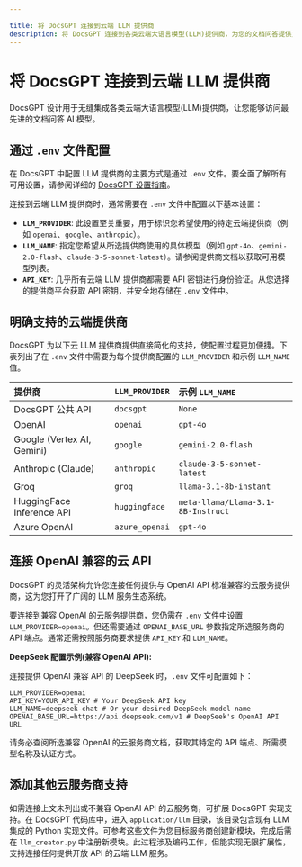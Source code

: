 ```yaml
---

title: 将 DocsGPT 连接到云端 LLM 提供商
description: 将 DocsGPT 连接到各类云端大语言模型(LLM)提供商，为您的文档问答提供支持。
---
```


# 将 DocsGPT 连接到云端 LLM 提供商

DocsGPT 设计用于无缝集成各类云端大语言模型(LLM)提供商，让您能够访问最先进的文档问答 AI 模型。

## 通过 `.env` 文件配置

在 DocsGPT 中配置 LLM 提供商的主要方式是通过 `.env` 文件。要全面了解所有可用设置，请参阅详细的 [DocsGPT 设置指南](/Deploying/DocsGPT-Settings)。

连接到云端 LLM 提供商时，通常需要在 `.env` 文件中配置以下基本设置：

*   **`LLM_PROVIDER`**: 此设置至关重要，用于标识您希望使用的特定云端提供商（例如 `openai`、`google`、`anthropic`）。
*   **`LLM_NAME`**: 指定您希望从所选提供商使用的具体模型（例如 `gpt-4o`、`gemini-2.0-flash`、`claude-3-5-sonnet-latest`）。请参阅提供商文档以获取可用模型列表。
*   **`API_KEY`**: 几乎所有云端 LLM 提供商都需要 API 密钥进行身份验证。从您选择的提供商平台获取 API 密钥，并安全地存储在 `.env` 文件中。

## 明确支持的云端提供商

DocsGPT 为以下云 LLM 提供商提供直接简化的支持，使配置过程更加便捷。下表列出了在 `.env` 文件中需要为每个提供商配置的 `LLM_PROVIDER` 和示例 `LLM_NAME` 值。

| 提供商                     | `LLM_PROVIDER` | 示例 `LLM_NAME`          |
| :--------------------------- | :------------- | :-------------------------- |
| DocsGPT 公共 API           | `docsgpt`      | `None`                      |
| OpenAI                       | `openai`       | `gpt-4o`                    |
| Google (Vertex AI, Gemini)   | `google`       | `gemini-2.0-flash`          |
| Anthropic (Claude)           | `anthropic`    | `claude-3-5-sonnet-latest`  |
| Groq                         | `groq`         | `llama-3.1-8b-instant`      |
| HuggingFace Inference API    | `huggingface`  | `meta-llama/Llama-3.1-8B-Instruct` |
| Azure OpenAI                 | `azure_openai` | `gpt-4o`                    |

## 连接 OpenAI 兼容的云 API

DocsGPT 的灵活架构允许您连接任何提供与 OpenAI API 标准兼容的云服务提供商，这为您打开了广阔的 LLM 服务生态系统。

要连接到兼容 OpenAI 的云服务提供商，您仍需在 `.env` 文件中设置 `LLM_PROVIDER=openai`。但还需要通过 `OPENAI_BASE_URL` 参数指定所选服务商的 API 端点。通常还需按照服务商要求提供 `API_KEY` 和 `LLM_NAME`。

**DeepSeek 配置示例(兼容 OpenAI API):**

连接提供 OpenAI 兼容 API 的 DeepSeek 时，`.env` 文件可配置如下：

```
LLM_PROVIDER=openai
API_KEY=YOUR_API_KEY # Your DeepSeek API key
LLM_NAME=deepseek-chat # Or your desired DeepSeek model name
OPENAI_BASE_URL=https://api.deepseek.com/v1 # DeepSeek's OpenAI API URL
```

请务必查阅所选兼容 OpenAI 的云服务商文档，获取其特定的 API 端点、所需模型名称及认证方式。

## 添加其他云服务商支持

如需连接上文未列出或不兼容 OpenAI API 的云服务商，可扩展 DocsGPT 实现支持。在 DocsGPT 代码库中，进入 `application/llm` 目录，该目录包含现有 LLM 集成的 Python 实现文件。可参考这些文件为您目标服务商创建新模块，完成后需在 `llm_creator.py` 中注册新模块。此过程涉及编码工作，但能实现无限扩展性，支持连接任何提供开放 API 的云端 LLM 服务。